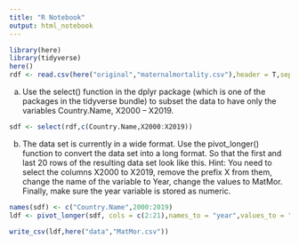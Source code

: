 ```yaml
---
title: "R Notebook"
output: html_notebook
---
```



```r
library(here)
library(tidyverse)
here()
rdf <- read.csv(here("original","maternalmortality.csv"),header = T,sep = )
```

a. Use the select() function in the dplyr package (which is one of the packages in
the tidyverse bundle) to subset the data to have only the variables Country.Name,
X2000 – X2019.
```r
sdf <- select(rdf,c(Country.Name,X2000:X2019))
```

b. The data set is currently in a wide format. Use the pivot_longer() function to
convert the data set into a long format. So that the first and last 20 rows of the
resulting data set look like this. Hint: You need to select the columns X2000 to
X2019, remove the prefix X from them, change the name of the variable to
Year, change the values to MatMor. Finally, make sure the year variable is stored
as numeric.
```r
names(sdf) <- c("Country.Name",2000:2019)
ldf <- pivot_longer(sdf, cols = c(2:21),names_to = "year",values_to = "MatMor")
```
 
```r
write_csv(ldf,here("data","MatMor.csv"))
```


